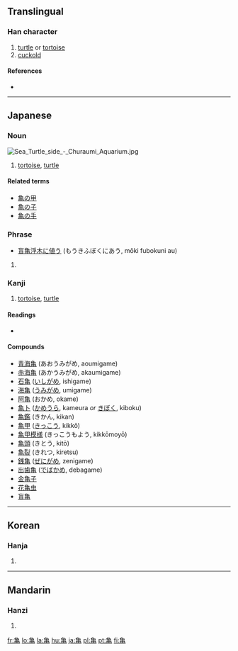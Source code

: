 {{also|龜}}<!-- may be replaced by zh-forms -->
==Translingual==

===Han character===
{{Han char|rn=213|rad=龜|as=00|sn=11|four=|canj=弓田中山 (NWLU)}}

# [[turtle]] or [[tortoise]]
# [[cuckold]]

====References====
* {{Han ref|kx=0142.281|dkj=00210|hdz=80010.190|uh=4E80|ud=20096}}

----

==Japanese==

===Noun===
[[File:Sea Turtle side - Churaumi Aquarium.jpg|thumb]]
{{ja-noun|k|hira=かめ|rom=kame}}

# [[tortoise]], [[turtle]]

====Related terms====
* [[亀の甲]]
* [[亀の子]]
* [[亀の手]]

===Phrase===
* [[盲亀浮木に値う]] (もうきふぼくにあう, mōki fubokuni au)

# {{defn|Japanese}}

===Kanji===
{{ja-kanji|grade=n|rs=龜00}}

# [[tortoise]], [[turtle]]

====Readings====
* {{ja-readings|on=[[き]] ([[ki]]), [[きゅう]] ([[kyū]]), [[きん]] ([[kin]])|kun=[[かめ]] ([[kame]])|nanori=[[ひさ]] (hisa), [[ひさし]] (hisashi)}}

====Compounds====
* [[青海亀]] (あおうみがめ, aoumigame)
* [[赤海亀]] (あかうみがめ, akaumigame)
* [[石亀]] ([[いしがめ]], ishigame)
* [[海亀]] ([[うみがめ]], umigame)
* [[阿亀]] (おかめ, okame)
* [[亀卜]] ([[かめうら]], kameura ''or'' [[きぼく]], kiboku)
* [[亀鑑]] (きかん, kikan)
* [[亀甲]] ([[きっこう]], kikkō)
* [[亀甲模様]] (きっこうもよう, kikkōmoyō)
* [[亀頭]] (きとう, kitō)
* [[亀裂]] (きれつ, kiretsu)
* [[銭亀]] ([[ぜにがめ]], zenigame)
* [[出歯亀]] ([[でばかめ]], debagame)
* [[金亀子]]
* [[花亀虫]]
* [[盲亀]]

----

==Korean==

===Hanja===
{{ko-hanja|hangeul=[[귀]], [[균]]|rv=gwi, gyun|mr=kwi, kyun}}

# {{defn|Korean|sort=龜00}}

----

==Mandarin==

===Hanzi===
{{cmn-hanzi|pin=[[guī]] ([[gui1]])|wg=kuei<sup>1</sup>}}

# {{defn|Mandarin|sort=龜00}}

[[fr:亀]]
[[lo:亀]]
[[la:亀]]
[[hu:亀]]
[[ja:亀]]
[[pl:亀]]
[[pt:亀]]
[[fi:亀]]